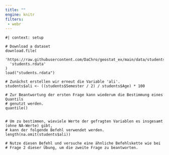```yaml
---
title: ""
engine: knitr
filters:
 - webr
---
```


```webr-r

#| context: setup

# Download a dataset
download.file(
  'https://raw.githubusercontent.com/DaChro/geostat_ex/main/data/students.rdata',
  'students.rdata'
)
load("students.rdata")

```

```webr-r
# Zunächst erstellen wir erneut die Variable 'ali'.
students$ali <- ((students$Semester / 2) / students$Age) * 100

# Zur Beantwortung der ersten Frage kann wiederum die Bestimmung eines Quantils
# genutzt werden. 
quantile()


# Um zu bestimmen, wieviele Werte der gefragten Variablen es insgesamt (ohne NA-Werte) gibt, 
# kann der folgende Befehl verwendet werden. 
length(na.omit(students$ali))

# Nutze diesen Befehl und versuche eine ähnliche Befehlskette wie bei 
# Frage 2 dieser Übung, um die zweite Frage zu beantworten.



```
